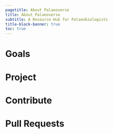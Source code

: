 ```yaml
---
pagetitle: About Palaeoverse
title: About Palaeoverse
subtitle: A Resource Hub for Palaeobiologists
title-block-banner: true
toc: true
---
```


# Goals

# Project

# Contribute

# Pull Requests